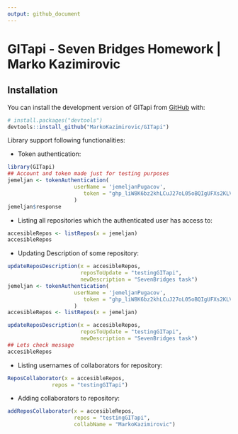 ```yaml
---
output: github_document
---
```


# GITapi - Seven Bridges Homework \| Marko Kazimirovic

## Installation

You can install the development version of GITapi from [GitHub](https://github.com/) with:

``` r
# install.packages("devtools")
devtools::install_github("MarkoKazimirovic/GITapi")
```

Library support following functionalities:

-   Token authentication:

```r
library(GITapi)
## Account and token made just for testing purposes
jemeljan <- tokenAuthentication(
                     userName = 'jemeljanPugacov',
                        token = "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"
                     )
jemeljan$response
```

-   Listing all repositories which the authenticated user has access to:

```r
accesibleRepos <- listRepos(x = jemeljan)
accesibleRepos
```

-   Updating Description of some repository:

```r
updateReposDescription(x = accesibleRepos,
                       reposToUpdate = "testingGITapi",
                       newDescription = "SevenBridges task")
jemeljan <- tokenAuthentication(
                     userName = 'jemeljanPugacov',
                        token = "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"
                     )
accesibleRepos <- listRepos(x = jemeljan)
```

```r
updateReposDescription(x = accesibleRepos,
                       reposToUpdate = "testingGITapi",
                       newDescription = "SevenBridges task")
## Lets check message
accesibleRepos

```

-   Listing usernames of collaborators for repository:

```r
ReposCollaborator(x = accesibleRepos,
              repos = "testingGITapi")
```
-   Adding collaborators to repository:
```r
addReposCollaborator(x = accesibleRepos,
                     repos = "testingGITapi",
                     collabName = "MarkoKazimirovic")
```
